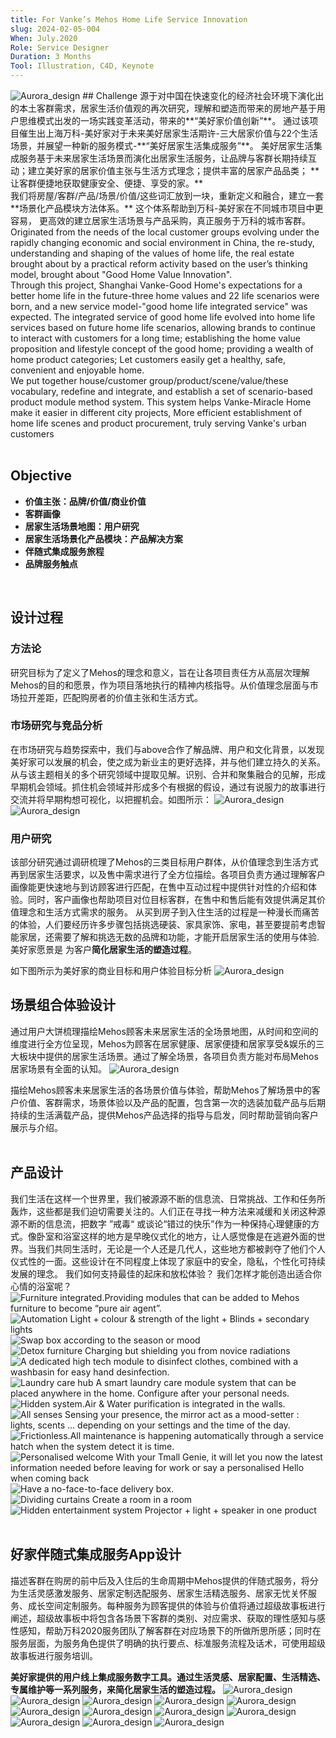 ```yaml
---
title: For Vanke’s Mehos Home Life Service Innovation
slug: 2024-02-05-004
When: July.2020
Role: Service Designer 
Duration: 3 Months 
Tool: Illustration, C4D, Keynote
---
```


<Image src="/mehos_design/mehos_01.png" alt="Aurora_design" className="mb-6 rounded-lg"/>
## Challenge
源于对中国在快速变化的经济社会环境下演化出的本土客群需求，居家生活价值观的再次研究，理解和塑造而带来的房地产基于用户思维模式出发的一场实践变革活动，带来的**“美好家价值创新”**。
通过该项目催生出上海万科-美好家对于未来美好居家生活期许-三大居家价值与22个生活场景，并展望一种新的服务模式-**“美好居家生活集成服务”**。 美好居家生活集成服务基于未来居家生活场景而演化出居家生活服务，让品牌与客群长期持续互动；建立美好家的居家价值主张与生活方式理念；提供丰富的居家产品品类；
**让客群便捷地获取健康安全、便捷、享受的家。**  
<br />
我们将房屋/客群/产品/场景/价值/这些词汇放到一块，重新定义和融合，建立一套**场景化产品模块方法体系。**
这个体系帮助到万科-美好家在不同城市项目中更容易，
更高效的建立居家生活场景与产品采购，真正服务于万科的城市客群。
<br />
Originated from the needs of the local customer groups evolving under the rapidly changing economic and social environment in China, the re-study, understanding and shaping of the values of home life, the real estate brought about by a practical reform activity based on the user’s thinking model, brought about "Good Home Value Innovation".
<br />
Through this project, Shanghai Vanke-Good Home's expectations for a better home life in the future-three home values and 22 life scenarios were born, and a new service model-"good home life integrated service" was expected. The integrated service of good home life evolved into home life services based on future home life scenarios, allowing brands to continue to interact with customers for a long time; establishing the home value proposition and lifestyle concept of the good home; providing a wealth of home product categories;
Let customers easily get a healthy, safe, convenient and enjoyable home.
<br />
We put together house/customer group/product/scene/value/these vocabulary, redefine and integrate, and establish a set of scenario-based product module method system.
This system helps Vanke-Miracle Home make it easier in different city projects,
More efficient establishment of home life scenes and product procurement, truly serving Vanke's urban customers
<br />
<br />


## Objective
- **价值主张：品牌/价值/商业价值**
- **客群画像**
- **居家生活场景地图：用户研究**
- **居家生活场景化产品模块：产品解决方案**
- **伴随式集成服务旅程**
- **品牌服务触点**
<br />

## 设计过程

### 方法论
研究目标为了定义了Mehos的理念和意义，旨在让各项目责任方从高层次理解Mehos的目的和愿景，作为项目落地执行的精神内核指导。从价值理念层面与市场拉开差距，匹配购房者的价值主张和生活方式。
<br />

### 市场研究与竞品分析
在市场研究与趋势探索中，我们与above合作了解品牌、用户和文化背景，以发现美好家可以发展的机会，使之成为新业主的更好选择，并与他们建立持久的关系。从与该主题相关的多个研究领域中提取见解。识别、合并和聚集融合的见解，形成早期机会领域。抓住机会领域并形成多个有根据的假设，通过有说服力的故事进行交流并将早期构想可视化，以把握机会。如图所示：
<Image src="/mehos_design/mehos_02.jpeg" alt="Aurora_design" className="mb-6 rounded-lg"/>
<Image src="/mehos_design/mehos_03.jpg" alt="Aurora_design" className="mb-6 rounded-lg"/>
<br />

### 用户研究
该部分研究通过调研梳理了Mehos的三类目标用户群体，从价值理念到生活方式再到居家生活要求，以及售中需求进行了全方位描绘。各项目负责方通过理解客户画像能更快速地与到访顾客进行匹配，在售中互动过程中提供针对性的介绍和体验。同时，客户画像也帮助项目对位目标客群，在售中和售后能有效提供满足其价值理念和生活方式需求的服务。
从买到房子到入住生活的过程是一种漫长而痛苦的体验，人们要经历许多步骤包括挑选硬装、家具家饰、家电，甚至要提前考虑智能家居，还需要了解和挑选无数的品牌和功能，才能开启居家生活的使用与体验.美好家愿景是 为客户**简化居家生活的塑造过程**。  

如下图所示为美好家的商业目标和用户体验目标分析
<Image src="/mehos_design/mehos_04.jpeg" alt="Aurora_design" className="mb-6 rounded-lg"/>
<br />

## 场景组合体验设计
通过用户大饼梳理描绘Mehos顾客未来居家生活的全场景地图，从时间和空间的维度进行全方位呈现，Mehos为顾客在居家健康、居家便捷和居家享受&娱乐的三大板块中提供的居家生活场景。通过了解全场景，各项目负责方能对布局Mehos居家场景有全面的认知。
<Image src="/mehos_design/mehos_05.png" alt="Aurora_design" className="mb-6 rounded-lg"/>
<br />

描绘Mehos顾客未来居家生活的各场景价值与体验，帮助Mehos了解场景中的客户价值、客群需求，场景体验以及产品的配置，包含第一次的选装加载产品与后期持续的生活满载产品，提供Mehos产品选择的指导与启发，同时帮助营销向客户展示与介绍。
<br />
<br />

## 产品设计
我们生活在这样一个世界里，我们被源源不断的信息流、日常挑战、工作和任务所轰炸，这些都是我们迫切需要关注的。人们正在寻找一种方法来减缓和关闭这种源源不断的信息流，把数字 ”戒毒“ 或谈论“错过的快乐”作为一种保持心理健康的方式。像卧室和浴室这样的地方是早晚仪式化的地方，让人感觉像是在逃避外面的世界。当我们共同生活时，无论是一个人还是几代人，这些地方都被剥夺了他们个人仪式性的一面。这些设计在不同程度上体现了家庭中的安全，隐私，个性化可持续发展的理念。
我们如何支持最佳的起床和放松体验？
我们怎样才能创造出适合你心情的浴室呢？
<Image src="/mehos_design/picture_01.png" alt="Furniture integrated.Providing modules that can be added to Mehos furniture to become “pure air agent”." className="mb-6 rounded-lg"/>
<Image src="/mehos_design/picture_02.png" alt="Automation Light + colour & strength of the light + Blinds + secondary lights " className="mb-6 rounded-lg"/>
<Image src="/mehos_design/picture_03.png" alt="Swap box according to the season or mood" className="mb-6 rounded-lg"/>
<Image src="/mehos_design/picture_04.png" alt="Detox furniture Charging but shielding you from novice radiations" className="mb-6 rounded-lg"/>
<Image src="/mehos_design/picture_05.png" alt="A dedicated high tech module to disinfect clothes, combined with a washbasin for easy hand desinfection." className="mb-6 rounded-lg"/>
<Image src="/mehos_design/picture_06.png" alt="Laundry care hub A smart laundry care module system that can be placed anywhere in the  home. Configure  after your personal needs." className="mb-6 rounded-lg"/>
<Image src="/mehos_design/picture_07.jpg" alt="Hidden system.Air & Water purification is integrated in the walls. " className="mb-6 rounded-lg"/>
<Image src="/mehos_design/picture_07.png" alt="All senses Sensing your presence, the mirror act as a mood-setter : lights, scents … depending on your settings and the time of the day. " className="mb-6 rounded-lg"/>
<Image src="/mehos_design/picture_08.png" alt="Frictionless.All maintenance is happening automatically through a service hatch when the system detect it is time. " className="mb-6 rounded-lg"/>
<Image src="/mehos_design/picture_09.jpg" alt="Personalised welcome With your Tmall Genie, it will let you now the latest information needed before leaving for work or say a personalised Hello when coming back" className="mb-6 rounded-lg"/>
<Image src="/mehos_design/picture_010.png" alt="Have a no-face-to-face delivery box." className="mb-6 rounded-lg"/>
<Image src="/mehos_design/picture_011.png" alt="Dividing curtains Create a room in a room" className="mb-6 rounded-lg"/>
<Image src="/mehos_design/picture_012.png" alt="Hidden entertainment system  Projector + light + speaker in one product" className="mb-6 rounded-lg"/>
<br />
<br />

## 好家伴随式集成服务App设计
描述客群在购房的前中后及入住后的生命周期中Mehos提供的伴随式服务，将分为生活灵感激发服务、居家定制选配服务、居家生活精选服务、居家无忧关怀服务、成长空间定制服务。每种服务为顾客提供的体验与价值将通过超级故事板进行阐述，超级故事板中将包含各场景下客群的类别、对应需求、获取的理性感知与感性感知，帮助万科2020服务团队了解客群在对应场景下的所做所思所感；同时在服务层面，为服务角色提供了明确的执行要点、标准服务流程及话术，可使用超级故事板进行服务培训。
<br />

**美好家提供的用户线上集成服务数字工具。通过生活灵感、居家配置、生活精选、专属维护等一系列服务，来简化居家生活的塑造过程。**
<Image src="/mehos_design/mehos_06.jpeg" alt="Aurora_design" className="mb-6 rounded-lg"/>
<Image src="/mehos_design/mehos.001.png" alt="Aurora_design" className="mb-6 rounded-lg"/>
<Image src="/mehos_design/mehos.002.png" alt="Aurora_design" className="mb-6 rounded-lg"/>
<Image src="/mehos_design/mehos.003.png" alt="Aurora_design" className="mb-6 rounded-lg"/>
<Image src="/mehos_design/mehos.004.png" alt="Aurora_design" className="mb-6 rounded-lg"/>
<Image src="/mehos_design/mehos.005.png" alt="Aurora_design" className="mb-6 rounded-lg"/>
<Image src="/mehos_design/mehos.006.png" alt="Aurora_design" className="mb-6 rounded-lg"/>
<Image src="/mehos_design/mehos.007.png" alt="Aurora_design" className="mb-6 rounded-lg"/>
<Image src="/mehos_design/mehos.008.png" alt="Aurora_design" className="mb-6 rounded-lg"/>
<Image src="/mehos_design/mehos.009.png" alt="Aurora_design" className="mb-6 rounded-lg"/>
<Image src="/mehos_design/mehos.010.png" alt="Aurora_design" className="mb-6 rounded-lg"/>
<Image src="/mehos_design/mehos.011.png" alt="Aurora_design" className="rounded-lg"/>